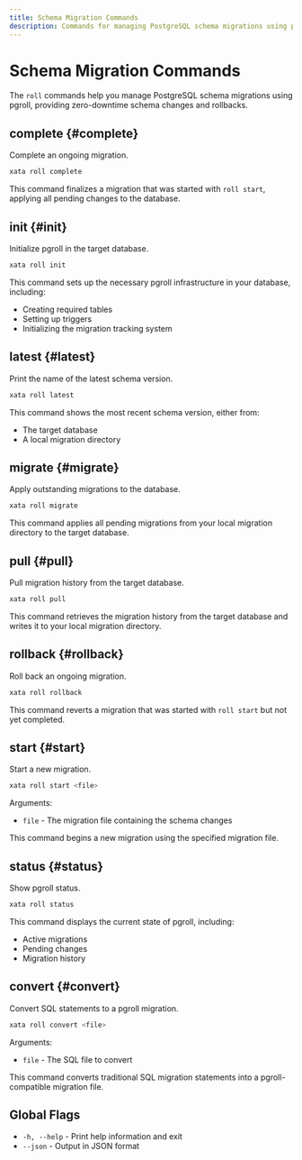 ```yaml
---
title: Schema Migration Commands
description: Commands for managing PostgreSQL schema migrations using pgroll
---
```


# Schema Migration Commands

The `roll` commands help you manage PostgreSQL schema migrations using pgroll, providing zero-downtime schema changes and rollbacks.

## complete {#complete}

Complete an ongoing migration.

```bash
xata roll complete
```

This command finalizes a migration that was started with `roll start`, applying all pending changes to the database.

## init {#init}

Initialize pgroll in the target database.

```bash
xata roll init
```

This command sets up the necessary pgroll infrastructure in your database, including:
- Creating required tables
- Setting up triggers
- Initializing the migration tracking system

## latest {#latest}

Print the name of the latest schema version.

```bash
xata roll latest
```

This command shows the most recent schema version, either from:
- The target database
- A local migration directory

## migrate {#migrate}

Apply outstanding migrations to the database.

```bash
xata roll migrate
```

This command applies all pending migrations from your local migration directory to the target database.

## pull {#pull}

Pull migration history from the target database.

```bash
xata roll pull
```

This command retrieves the migration history from the target database and writes it to your local migration directory.

## rollback {#rollback}

Roll back an ongoing migration.

```bash
xata roll rollback
```

This command reverts a migration that was started with `roll start` but not yet completed.

## start {#start}

Start a new migration.

```bash
xata roll start <file>
```

Arguments:
- `file` - The migration file containing the schema changes

This command begins a new migration using the specified migration file.

## status {#status}

Show pgroll status.

```bash
xata roll status
```

This command displays the current state of pgroll, including:
- Active migrations
- Pending changes
- Migration history

## convert {#convert}

Convert SQL statements to a pgroll migration.

```bash
xata roll convert <file>
```

Arguments:
- `file` - The SQL file to convert

This command converts traditional SQL migration statements into a pgroll-compatible migration file.

## Global Flags

- `-h, --help` - Print help information and exit
- `--json` - Output in JSON format 